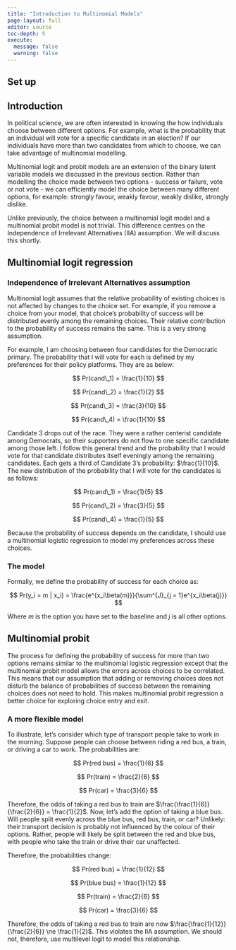```yaml
---
title: "Introduction to Multinomial Models"
page-layout: full
editor: source
toc-depth: 5
execute:
  message: false
  warning: false
---
```


## Set up

## Introduction

In political science, we are often interested in knowing the how individuals choose between different options. For example, what is the probability that an individual will vote for a specific candidate in an election? If our individuals have more than two candidates from which to choose, we can take advantage of multinomial modelling. 

Multinomial logit and probit models are an extension of the binary latent variable models we discussed in the previous section. Rather than modelling the choice made between two options - success or failure, vote or not vote - we can efficiently model the choice between many different options, for example: strongly favour, weakly favour, weakly dislike, strongly dislike. 

Unlike previously, the choice between a multinomial logit model and a multinomial probit model is not trivial. This difference centres on the Independence of Irrelevant Alternatives (IIA) assumption. We will discuss this shortly. 

## Multinomial logit regression

### Independence of Irrelevant Alternatives assumption

Multinomial logit assumes that the relative probability of existing choices is not affected by changes to the choice set. For example, if you remove a choice from your model, that choice's probability of success will be distributed evenly among the remaining choices. Their relative contribution to the probability of success remains the same. This is a very strong assumption. 

For example, I am choosing between four candidates for the Democratic primary. The probability that I will vote for each is defined by my preferences for their policy platforms. They are as below: 

$$
Pr(cand\_1) = \frac{1}{10}
$$

$$
Pr(cand\_2) = \frac{1}{2}
$$

$$
Pr(cand\_3) = \frac{3}{10}
$$

$$
Pr(cand\_4) = \frac{1}{10}
$$

Candidate 3 drops out of the race. They were a rather centerist candidate among Democrats, so their supporters do not flow to one specific candidate among those left. I follow this general trend and the probability that I would vote for that candidate distributes itself eveningly among the remaining candidates. Each gets a third of Candidate 3's probability: $\frac{1}{10}$. The new distribution of the probability that I will vote for the candidates is as follows: 

$$
Pr(cand\_1) = \frac{1}{5}
$$

$$
Pr(cand\_2) = \frac{3}{5}
$$

$$
Pr(cand\_4) = \frac{1}{5}
$$

Because the probability of success depends on the candidate, I should use a multinomial logistic regression to model my preferences across these choices. 

### The model

Formally, we define the probability of success for each choice as: 

$$
Pr(y_i = m | x_i) = \frac{e^{x_i\beta(m)}}{\sum^{J}_{j = 1}e^{x_i\beta(j)}}
$$

Where $m$ is the option you have set to the baseline and $j$ is all other options. 

## Multinomial probit

The process for defining the probability of success for more than two options remains similar to the multinomial logistic regression except that the multinomial probit model allows the errors across choices to be correlated. This means that our assumption that adding or removing choices does not disturb the balance of probabilities of success between the remaining choices does not need to hold. This makes multinomial probit regression a better choice for exploring choice entry and exit.

### A more flexible model

To illustrate, let's consider which type of transport people take to work in the morning. Suppose people can choose between riding a red bus, a train, or driving a car to work. The probabilities are:

$$
Pr(red bus) = \frac{1}{6}
$$

$$
Pr(train) = \frac{2}{6}
$$

$$
Pr(car) = \frac{3}{6}
$$

Therefore, the odds of taking a red bus to train are $\frac{\frac{1}{6}}{\frac{2}{6}} = \frac{1}{2}$. Now, let's add the option of taking a blue bus. Will people split evenly across the blue bus, red bus, train, or car? Unlikely: their transport decision is probably not influenced by the colour of their options. Rather, people will likely be split between the red and blue bus, with people who take the train or drive their car unaffected. 

Therefore, the probabilities change: 

$$
Pr(red bus) = \frac{1}{12}
$$

$$
Pr(blue bus) = \frac{1}{12}
$$

$$
Pr(train) = \frac{2}{6}
$$

$$
Pr(car) = \frac{3}{6}
$$

Therefore, the odds of taking a red bus to train are now $\frac{\frac{1}{12}}{\frac{2}{6}} \ne \frac{1}{2}$. This violates the IIA assumption. We should not, therefore, use multilevel logit to model this relationship. 

